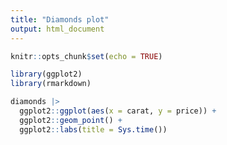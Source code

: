```yaml
---
title: "Diamonds plot"
output: html_document
---
```


```r
knitr::opts_chunk$set(echo = TRUE)
```

```r
library(ggplot2)
library(rmarkdown)

diamonds |> 
  ggplot2::ggplot(aes(x = carat, y = price)) +
  ggplot2::geom_point() +
  ggplot2::labs(title = Sys.time())
```
